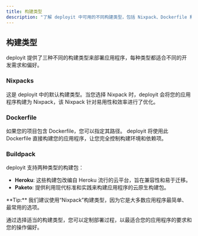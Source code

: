 ---
title: 构建类型
description: "了解 deployit 中可用的不同构建类型，包括 Nixpack、Dockerfile 和 Building pack 选项。"
---


## 构建类型

deployit 提供了三种不同的构建类型来部署应用程序，每种类型都适合不同的开发需求和偏好。

### Nixpacks

这是 deployit 中的默认构建类型。当您选择 Nixpack 时，deployit 会将您的应用程序构建为 Nixpack，该 Nixpack 针对易用性和效率进行了优化。

### Dockerfile

如果您的项目包含 Dockerfile，您可以指定其路径。 deployit 将使用此 Dockerfile 直接构建您的应用程序，让您完全控制构建环境和依赖项。

### Buildpack

deployit 支持两种类型的构建包：

- **Heroku**: 这些构建包改编自 Heroku 流行的云平台，旨在兼容性和易于迁移。
- **Paketo**: 提供利用现代标准和实践来构建应用程序的云原生构建包。

<Callout>
  **Tip:**
  我们建议使用“Nixpack”构建类型，因为它是大多数应用程序最简单、最常用的选项。
</Callout>

通过选择适当的构建类型，您可以定制部署过程，以最适合您的应用程序的要求和您的操作偏好。
